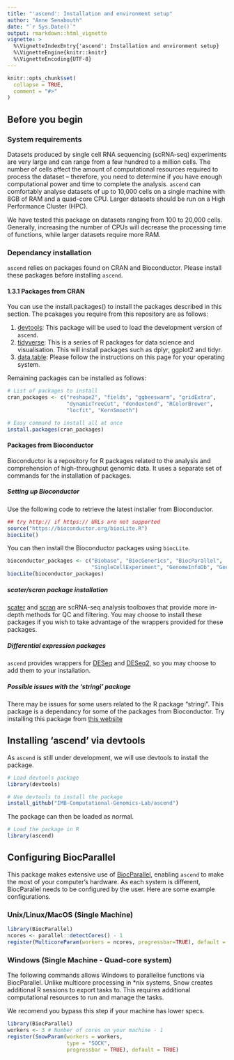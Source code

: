 ```yaml
---
title: "'ascend': Installation and environment setup"
author: "Anne Senabouth"
date: "`r Sys.Date()`"
output: rmarkdown::html_vignette
vignette: >
  %\VignetteIndexEntry{'ascend': Installation and environment setup}
  %\VignetteEngine{knitr::knitr}
  %\VignetteEncoding{UTF-8}
---
```


```r
knitr::opts_chunk$set(
  collapse = TRUE,
  comment = "#>"
)
```

## Before you begin
### System requirements
Datasets produced by single cell RNA sequencing (scRNA-seq) experiments are 
very large and can range from a few hundred to a million cells. The number of 
cells affect the amount of computational resources required to process the 
dataset – therefore, you need to determine if you have enough computational 
power and time to complete the analysis. `ascend` can comfortably analyse 
datasets of up to 10,000 cells on a single machine with 8GB of RAM and a 
quad-core CPU. Larger datasets should be run on a High Performance Cluster 
(HPC).

We have tested this package on datasets ranging from 100 to 20,000 cells. 
Generally, increasing the number of CPUs will decrease the processing time of 
functions, while larger datasets require more RAM.

### Dependancy installation
`ascend` relies on packages found on CRAN and Bioconductor. Please install
these packages before installing `ascend`.

#### 1.3.1 Packages from CRAN
You can use the install.packages() to install the packages described in this 
section. The pcakages you require from this repository are as follows:

1. [devtools](https://cran.r-project.org/web/packages/devtools/index.html): This 
package will be used to load the development version of `ascend`.
2. [tidyverse](https://www.tidyverse.org/): This is a series of R packages 
for data science and visualisation. This will install packages such as dplyr,
ggplot2 and tidyr.
3. [data.table](https://github.com/Rdatatable/data.table/wiki/Installation):
Please follow the instructions on this page for your operating system.

Remaining packages can be installed as follows:

```r
# List of packages to install
cran_packages <- c("reshape2", "fields", "ggbeeswarm", "gridExtra", 
                   "dynamicTreeCut", "dendextend", "RColorBrewer",
                   "locfit", "KernSmooth")

# Easy command to install all at once
install.packages(cran_packages)
```

#### Packages from Bioconductor
Bioconductor is a repository for R packages  related to the analysis and 
comprehension of high-throughput genomic data. It uses a separate set of 
commands for the installation of packages.

##### Setting up Bioconductor
Use the following code to retrieve the latest installer from Bioconductor.

```r
## try http:// if https:// URLs are not supported
source("https://bioconductor.org/biocLite.R")
biocLite()
```

You can then install the Bioconductor packages using `biocLite`.

```r
bioconductor_packages <- c("Biobase", "BiocGenerics", "BiocParallel",
                           "SingleCellExperiment", "GenomeInfoDb", "GenomeInfoDbData")
biocLite(bioconductor_packages)
```

##### scater/scran package installation
[scater](https://bioconductor.org/packages/devel/bioc/html/scater.html) and 
[scran](https://bioconductor.org/packages/devel/bioc/html/scran.html) are 
scRNA-seq analysis toolboxes that provide more in-depth methods for QC and 
filtering. You may choose to install these packages if you wish to take 
advantage of the wrappers provided for these packages.

##### Differential expression packages
`ascend` provides wrappers for [DESeq](https://bioconductor.org/packages/release/bioc/html/DESeq.html) 
and [DESeq2](https://bioconductor.org/packages/release/bioc/html/DESeq2.html), 
so you may choose to add them to your installation.

##### Possible issues with the 'stringi' package
There may be issues for some users related to the R package "stringi". This 
package is a dependancy for some of the packages from Bioconductor. Try 
installing this package from [this website](https://cran.r-project.org/web/packages/stringi/index.html])

## Installing 'ascend' via devtools
As `ascend` is still under development, we will use devtools to install the
package.

```r
# Load devtools package
library(devtools)

# Use devtools to install the package
install_github("IMB-Computational-Genomics-Lab/ascend")
```

The package can then be loaded as normal.
```r
# Load the package in R
library(ascend)
```

## Configuring BiocParallel
This package makes extensive use of [BiocParallel](http://bioconductor.org/packages/release/bioc/html/BiocParallel.html), enabling `ascend` to make the most of your computer's hardware. As each system is different, BiocParallel needs to be configured by the user. Here are some example configurations.

### Unix/Linux/MacOS (Single Machine)
```r
library(BiocParallel)
ncores <- parallel::detectCores() - 1
register(MulticoreParam(workers = ncores, progressbar=TRUE), default = TRUE)
```

### Windows (Single Machine - Quad-core system)
The following commands allows Windows to parallelise functions via BiocParallel.
Unlike multicore processing in *nix systems, Snow creates additional R sessions 
to export tasks to. This requires additional computational resources to run and 
manage the tasks.

We recomend you bypass this step if your machine has lower specs.

```r
library(BiocParallel)
workers <- 3 # Number of cores on your machine - 1
register(SnowParam(workers = workers, 
                   type = "SOCK", 
                   progressbar = TRUE), default = TRUE)
```


